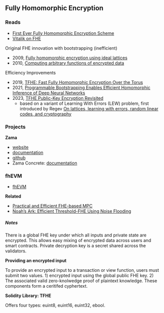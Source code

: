 ## Fully Homomorphic Encryption

### Reads

- [First Ever Fully Homomorphic Encryption Scheme](https://crypto.stanford.edu/craig/craig-thesis.pdf)
- [Vitalik on FHE](https://vitalik.ca/general/2020/07/20/homomorphic.html)

Original FHE innovation with bootstrapping (inefficient)

- 2009, [Fully homomorphic encryption using ideal lattices](https://dl.acm.org/doi/10.1145/1536414.1536440)
- 2010, [Computing arbitrary functions of encrypted data](https://dl.acm.org/doi/10.1145/1666420.1666444)

Efficiency Improvements

- 2019, [TFHE: Fast Fully Homomorphic Encryption Over the Torus](https://link.springer.com/article/10.1007/s00145-019-09319-x)
- 2021, [Programmable Bootstrapping Enables Efficient Homomorphic Inference of Deep Neural Networks](https://link.springer.com/chapter/10.1007/978-3-030-78086-9_1)
- 2023, [TFHE Public-Key Encryption Revisited](https://eprint.iacr.org/2023/603)
    - based on a variant of Learning With Errors (LEW) problem, first introduced by Regev [On lattices, learning with errors, random linear codes, and cryptography](https://dl.acm.org/doi/10.1145/1060590.1060603)

### Projects

**Zama**

- [website](https://www.zama.ai/)
- [documentation](https://docs.zama.ai/homepage/)
- [github](https://github.com/zama-ai)
- Zama Concrete: [documentation](https://docs.zama.ai/concrete)

### fhEVM

- [fhEVM](https://github.com/zama-ai/fhevm/blob/main/fhevm-whitepaper.pdf)

**Related**

- [Practical and Efficient FHE-based MPC](https://eprint.iacr.org/2023/981.pdf)
- [Noah’s Ark: Efficient Threshold-FHE Using Noise Flooding](https://eprint.iacr.org/2023/815.pdf)

##### **Notes**

There is a global FHE key under which all inputs and private state are encrypted. This allows easy mixing of encrypted data across users and smart contracts. Private decryption key is a secret shared across the validators.

**Providing an encrypted input**

To provide an encrypted input to a transaction or view function, users must submit two values. 1) encrypted input using the global public FHE key. 2) The associated valid zero-knolwedge proof of plaintext knowledge. These components form a ceritifed cyphertext.

**Solidity Library: TFHE**

Offers four types: euint8, euint16, euint32, ebool.
